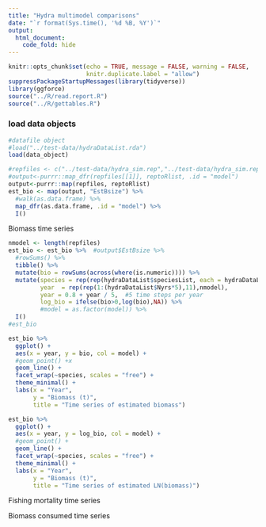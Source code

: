 ```yaml
---
title: "Hydra multimodel comparisons"
date: "`r format(Sys.time(), '%d %B, %Y')`"
output:
  html_document:
    code_fold: hide
---
```


```r
knitr::opts_chunk$set(echo = TRUE, message = FALSE, warning = FALSE,
                      knitr.duplicate.label = "allow")
suppressPackageStartupMessages(library(tidyverse))
library(ggforce)
source("../R/read.report.R")
source("../R/gettables.R")

```


### load data objects

```r
#datafile object
#load("../test-data/hydraDataList.rda")
load(data_object)
```


```r
#repfiles <- c("../test-data/hydra_sim.rep","../test-data/hydra_sim.rep")
#output<-purrr::map_dfr(repfiles[[1]], reptoRlist, .id = "model")
output<-purrr::map(repfiles, reptoRlist)
est_bio <- map(output, "EstBsize") %>%  
  #walk(as.data.frame) %>% 
  map_dfr(as.data.frame, .id = "model") %>% 
  I()
```

Biomass time series

```r
nmodel <- length(repfiles)
est_bio <- est_bio %>%  #output$EstBsize %>%
  #rowSums() %>% 
  tibble() %>% 
  mutate(bio = rowSums(across(where(is.numeric)))) %>% 
  mutate(species = rep(rep(hydraDataList$speciesList, each = hydraDataList$Nyrs*5),nmodel),
         year  = rep(rep(1:(hydraDataList$Nyrs*5),11),nmodel),
         year = 0.8 + year / 5,  #5 time steps per year
         log_bio = ifelse(bio>0,log(bio),NA)) %>% 
         #model = as.factor(model)) %>%
  I()
#est_bio
```

```r
est_bio %>% 
  ggplot() +
  aes(x = year, y = bio, col = model) +
  #geom_point() +x
  geom_line() +
  facet_wrap(~species, scales = "free") +
  theme_minimal() +
  labs(x = "Year",
       y = "Biomass (t)",
       title = "Time series of estimated biomass")
```


```r
est_bio %>% 
  ggplot() +
  aes(x = year, y = log_bio, col = model) +
  #geom_point() +
  geom_line() +
  facet_wrap(~species, scales = "free") +
  theme_minimal() +
  labs(x = "Year",
       y = "Biomass (t)",
       title = "Time series of estimated LN(biomass)")
```

Fishing mortality time series

Biomass consumed time series
